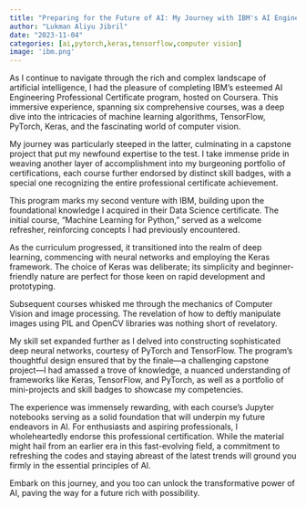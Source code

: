 ```yaml
---
title: "Preparing for the Future of AI: My Journey with IBM's AI Engineering Professional Certificate"
author: "Lukman Aliyu Jibril"
date: "2023-11-04"
categories: [ai,pytorch,keras,tensorflow,computer vision]
image: 'ibm.png'
---
```


As I continue to navigate through the rich and complex landscape of artificial intelligence, I had the pleasure of completing IBM's esteemed AI Engineering Professional Certificate program, hosted on Coursera. This immersive experience, spanning six comprehensive courses, was a deep dive into the intricacies of machine learning algorithms, TensorFlow, PyTorch, Keras, and the fascinating world of computer vision.

My journey was particularly steeped in the latter, culminating in a capstone project that put my newfound expertise to the test. I take immense pride in weaving another layer of accomplishment into my burgeoning portfolio of certifications, each course further endorsed by distinct skill badges, with a special one recognizing the entire professional certificate achievement.

This program marks my second venture with IBM, building upon the foundational knowledge I acquired in their Data Science certificate. The initial course, "Machine Learning for Python," served as a welcome refresher, reinforcing concepts I had previously encountered.

As the curriculum progressed, it transitioned into the realm of deep learning, commencing with neural networks and employing the Keras framework. The choice of Keras was deliberate; its simplicity and beginner-friendly nature are perfect for those keen on rapid development and prototyping.

Subsequent courses whisked me through the mechanics of Computer Vision and image processing. The revelation of how to deftly manipulate images using PIL and OpenCV libraries was nothing short of revelatory.

My skill set expanded further as I delved into constructing sophisticated deep neural networks, courtesy of PyTorch and TensorFlow. The program's thoughtful design ensured that by the finale—a challenging capstone project—I had amassed a trove of knowledge, a nuanced understanding of frameworks like Keras, TensorFlow, and PyTorch, as well as a portfolio of mini-projects and skill badges to showcase my competencies.

The experience was immensely rewarding, with each course's Jupyter notebooks serving as a solid foundation that will underpin my future endeavors in AI. For enthusiasts and aspiring professionals, I wholeheartedly endorse this professional certification. While the material might hail from an earlier era in this fast-evolving field, a commitment to refreshing the codes and staying abreast of the latest trends will ground you firmly in the essential principles of AI.

Embark on this journey, and you too can unlock the transformative power of AI, paving the way for a future rich with possibility.
